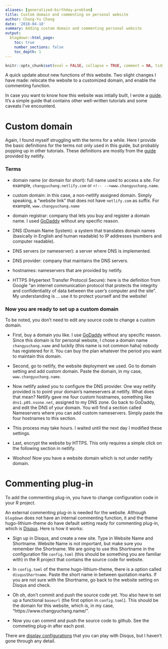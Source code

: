 ```yaml
---
aliases: [generalized-birthday-problem]
title: Custom domain and commenting on personal website
author: Chang-Yu Chang
date: '2018-04-18'
summary: Adding custom domain and commenting personal website
output:
  blogdown::html_page:
    toc: true
    number_sections: false
    toc_depth: 1
---
```


```r
knitr::opts_chunk$set(eval = FALSE, collapse = TRUE, comment = NA, tidy = FALSE)
```


A quick update about new functions of this website. Two slight changes I have made: relocate the website to a customized domain, and enable the commenting function. 

In case you want to know how this website was intially built, I wrote a [guide](https://www.changyuchang.name/post/how-to-build-up-this-website/). It's a simple guide that contains other well-written tutorials and some caveats I've encounterd. 

# Custom domain

Again, I found myself struggling with the terms for a while. Here I provide the basic definitions for the terms not only used in this guide, but probably popping up in other tutorials. These definitions are mostly from the [guide](https://www.netlify.com/docs/custom-domains/) provided by netlify. 

### Terms

- domain name (or domain for short): full name used to access a site. For example, `changyuchang.netlify.com` or  `<!-- -->www.changyuchang.name`.

- custom domain: in this case, a non-netlify assigned domain. Simply speaking, a "website link" that does not have `netlify.com` as suffix. For example, `www.changyuchang.name`

- domain registrar: company that lets you buy and register a domain name. I used [GoDaddy](https://www.godaddy.com) without any specific reason.  

- DNS (Domain Name System): a system that translates domain names (basically in English and human readable) to IP addresses (numbers and computer readable). 

- DNS servers (or nameserver): a server where DNS is implemented. 

- DNS provider: company that maintains the DNS servers.

- hostnames: nameservers that are provided by netlify.

- HTTPS (Hypertext Transfer Protocol Secure): here is the definition from Google "an internet communication protocol that protects the integrity and confidentiality of data between the user's computer and the site". My understanding is ... use it to protect yourself and the website!

### Now you are ready to set up a custom domain

To be noted, you don't need to edit any source code to change a custom domain.

- First, buy a domain you like. I use [GoDaddy](https://www.godaddy.com) without any specific reason. Since this domain is for personal website, I chose a domain name `changyuchang.name` and luckily (this name is not common haha) nobody has registered for it. You can buy the plan whatever the period you want to maintain this domain.

- Second, go to netlify, the website deployment we used. Go to domain setting and add custom domain. Paste the domain, in my case, `www.changyuchang.name`. 

- Now netlify asked you to configure the DNS provider. One way netlify provided is to point your domain’s nameservers at netlify. What does that mean? Netlify gave me four custom hostnames, something like `dns1.p05.nsone.net`, assigned to my DNS zone. Go back to GoDaddy, and edit the DNS of your domain. You will find a section called Nameservers where you can add custom nameservers. Simply paste the four hostnames to this section.

- This process may take hours. I waited until the next day I modified these settings. 

- Last, encrypt the website by HTTPS. This only requires a simple click on the following section in netlify. 

- Woohoo! Now you have a website domain which is not under netlify domain.



# Commenting plug-in

To add the commenting plug-in, you have to change configuration code in your R project.

An external commenting plug-in is needed for the website. Although `blogdown` does not have an internal commenting function, it and the theme hugo-lithium-theme do have default setting ready for commenting plug-in, which is [Disqus](https://disqus.com/). Here is how it works:

- Sign up in Disqus, and create a new site. Type in Website Name and Shortname. Website Name is not important, but make sure you remember the Shortname. We are going to use this Shortname in the configuration file `config.toml` (this should be something you are familiar with) in the R project that contains the source code for website.

- In `config.toml` of the theme hugo-lithium-theme, there is a option called `disqusShortname`. Paste the short name in between quotation marks. If you are not sure with the Shortname, go back to the website setting on Disqus and check. 

- Oh oh, don't commit and push the source code yet. You also have to set up a functional `baseurl` (the first option in `config.toml`). This should be the domain for this website, which is, in my case, "https://www.changyuchang.name/". 

- Now you can commit and push the source code to github. See the commeting plug-in after each post.

There are [display configurations](https://help.disqus.com/installation/disqus-appearance-tweaks) that you can play with Disqus, but I haven't gone through any detail.
